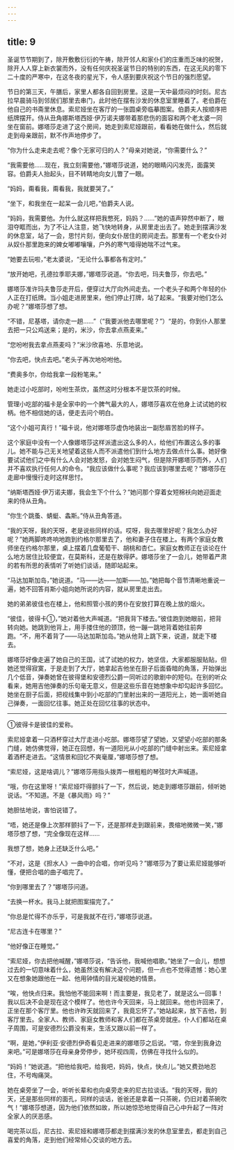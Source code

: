 ```yaml
---
---
---
```

title: 9
---





圣诞节节期到了，除开敷敷衍衍的午祷，除开邻人和家仆们的庄重而乏味的祝贺，除开人人穿上新衣裳而外，没有任何庆祝圣诞节日的特别的东西，在这无风的零下二十度的严寒中，在这冬夜的星光下，令人感到要庆祝这个节日的强烈愿望。

节日的第三天，午膳后，家里人都各自回到房里。这是一天中最烦闷的时刻。尼古拉早晨骑马到邻居们那里去串门，此时他在摆有沙发的休息室里睡着了。老伯爵在他自己的书斋里休息。索尼娅坐在客厅的一张圆桌旁临摹图案。伯爵夫人按顺序把纸牌摆开。侍从丑角娜斯塔西娅·伊万诺夫娜带着那悲伤的面容和两个老太婆一同坐在窗前。娜塔莎走进了这个房间，她走到索尼娅跟前，看看她在做什么，然后就走到母亲跟前，默不作声地停步了。

“你为什么走来走去呢？像个无家可归的人？”母亲对她说，“你需要什么？”

“我需要他……现在，我立刻需要他，”娜塔莎说道，她的眼睛闪闪发亮，面露笑容。伯爵夫人抬起头，目不转睛地向女儿瞥了一眼。

“妈妈，甭看我，甭看我，我就要哭了。”

“坐下，和我坐在一起呆一会儿吧，”伯爵夫人说。

“妈妈，我需要他。为什么就这样把我憋死，妈妈？……”她的语声猝然中断了，眼泪夺眶而出，为了不让人注意，她飞快地转身，从房里走出去了。她走到摆满沙发的休息室，站了一会，思忖片刻，便向女仆居住的房间走去。那里有一个老女仆对从奴仆那里跑来的婢女嘟嘟嚷嚷，户外的寒气噎得她喘不过气来。

“她要去玩啦，”老太婆说，“无论什么事都各有定时。”

“放开她吧，孔德拉季耶夫娜，”娜塔莎说道。“你去吧，玛夫鲁莎，你去吧。”

娜塔莎准许玛夫鲁莎走开后，便穿过大厅向外间走去。一个老头子和两个年轻的仆人正在打纸牌。当小姐走进房里来，他们停止打牌，站了起来。“我要对他们怎么办呢？”娜塔莎想了想。

“不错，尼基塔，请你走一趟……”（“我要派他去哪里呢？”）“是的，你到仆人那里去把一只公鸡送来；是的，米沙，你去拿点燕麦来。”

“您吩咐我去拿点燕麦吗？”米沙欣喜地、乐意地说。

“你去吧，快点去吧。”老头子再次地吩咐他。

“费奥多尔，你给我拿一段粉笔来。”

她走过小吃部时，吩咐生茶炊，虽然这时分根本不是饮茶的时候。

管理小吃部的福卡是全家中的一个脾气最大的人，娜塔莎喜欢在他身上试试她的权柄。他不相信她的话，便走去问个明白。

“这个小姐可真行！”福卡说，他对娜塔莎虚伪地装出一副愁眉苦脸的样子。

这个家庭中没有一个人像娜塔莎这样派遣出这么多的人，给他们布置这么多的事儿。她不能与己无关地望着这些人而不派遣他们到什么地方去做点什么事。她好像要试试他们之中有什么人会对她发怒，会对她生闷气，但是除开娜塔莎而外，人们并不喜欢执行任何人的命令。“我应该做什么事呢？我应该到哪里去呢？”娜塔莎在走廊中慢慢行走时这样思忖。

“纳斯塔西娅·伊万诺夫娜，我会生下个什么？”她问那个穿着女短棉袄向她迎面走来的侍从丑角。

“你生个跳蚤、蜻蜓、螽斯。”侍从丑角答道。

“我的天呀，我的天呀，老是说些同样的话。哎呀，我去哪里好呢？我怎么办好呢？”她两脚咚咚响地跑到约格尔那里去了，他和妻子住在楼上。有两个家庭女教师坐在约格尔那里，桌上摆着几盘葡萄干、胡桃和杏仁。家庭女教师正在谈论在什么地方居住比较便宜，在莫斯科，还是在敖得萨。娜塔莎坐了一会儿，她带着严肃的若有所思的表情听了听她们谈话，随即站起来。

“马达加斯加岛，”她说道。“马——达——加斯——加。”她把每个音节清晰地重说一遍，她不回答肖斯小姐向她所说的内容，就从房里走出去。

她的弟弟彼佳也在楼上，他和照管小孩的男仆在安放打算在晚上放的烟火。

“彼佳，彼得卡①，”她对着他大声喊道。“把我背下楼去。”彼佳跑到她眼前，把背转向她。她跳到他背上，用手搂住他的颈顶，他一蹦一跳地背着她往前奔跑。“不，用不着背了——马达加斯加岛。”她从他背上跳下来，说道，就走下楼去。

娜塔莎好像走遍了她自己的王国，试了试她的权力，她坚信，大家都服服贴贴，但她还觉得寂寞，于是走到了大厅，她拿起吉他坐在厨子后面昏暗的角落，开始弹出几个低音，弹奏她曾在彼得堡和安德烈公爵一同听过的歌剧中的短句。在别的听众看来，她用吉他弹奏的乐句毫无意义，但是这些乐音在她想象中却勾起许多回忆。她坐在厨子后面，把视线集中到小吃部的门里射出来的一道阳光上，她一面听她自己弹奏，一面回忆往事。她正处在回忆往事的状态中。

--------

①彼得卡是彼佳的爱称。

索尼娅拿着一只酒杯穿过大厅走进小吃部。娜塔莎望了望她，又望望小吃部的那条门缝，她仿佛觉得，她正在回想，有一道阳光从小吃部的门缝中射出来。索尼娅拿着酒杯走进去。“这情景和回忆不爽毫厘，”娜塔莎想了想。

“索尼娅，这是啥调儿？”娜塔莎用指头拨弄一根粗粗的琴弦时大声喊道。

“哦，你在这里呀！”索尼娅吓得颤抖了一下，然后说，她走到娜塔莎跟前，倾听她说话。“不知道。不是《暴风雨》吗？”

她胆怯地说，害怕说错了。

“唔，她还是像上次那样颤抖了一下，还是那样走到跟前来，畏缩地微微一笑，”娜塔莎想了想，“完全像现在这样……

我想了想，她身上还缺乏什么吧。”

“不对，这是《担水人》一曲中的合唱，你听见吗？”娜塔莎为了要让索尼娅能够听懂，便把合唱的曲子唱完了。

“你到哪里去了？”娜塔莎问道。

“去换一杯水。我马上就把图案描完了。”

“你总是忙得不亦乐乎，可是我就不在行，”娜塔莎说道。

“尼古连卡在哪里？”

“他好像正在睡觉。”

“索尼娅，你去把他喊醒，”娜塔莎说，“告诉他，我喊他唱歌。”她坐了一会儿，想想过去的一切意味着什么，她虽然没有解决这个问题，但一点也不觉得遗憾：她心里又在想象她跟他在一起、他用钟情的目光凝视她的情景。

“唉，他快点归来。我怕他不能回来啊！而主要是，我见老了，就是这么一回事！我以后决不会是现在这个模样了。他也许今天回来，马上就回来。他也许回来了，正坐在那个客厅里。他也许昨天就回来了，我竟忘怀了。”她站起来，放下吉他，到客厅里去。全家人、教师、家庭女教师和客人们都在茶桌旁就座。仆人们都站在桌子周围，可是安德烈公爵没有来，生活又跟以前一样了。

“啊，是她，”伊利亚·安德烈伊奇看见走进来的娜塔莎之后说。“喂，你坐到我身边来吧。”可是娜塔莎在母亲身旁停步，她环视四周，仿佛在寻找什么似的。

“妈妈！”她说道。“把他给我吧，给我吧，妈妈，快点，快点儿。”她又费劲地忍住，不号啕痛哭。

她在桌旁坐了一会，听听长辈和也向桌旁走来的尼古拉谈话。“我的天呀，我的天，还是那些同样的面孔，同样的谈话，爸爸还是拿着一只茶碗，仍旧对着茶碗吹气！”娜塔莎想道，因为他们依然如故，所以她惊恐地觉得自己心中升起了一阵对全家人的厌恶感。

喝完茶以后，尼古拉、索尼娅和娜塔莎都走到摆满沙发的休息室里去，都走到自己喜爱的角落，走到他们经常倾心交谈的地方去。
